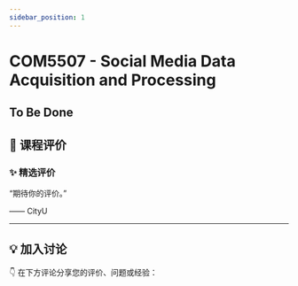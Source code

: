 ```yaml
---
sidebar_position: 1
---
```



# COM5507 - Social Media Data Acquisition and Processing

## To Be Done

## **💬 课程评价**

### ✨ **精选评价**
<div className={commentStyles.commentBox}>
    <p className={commentStyles.commentText}>
        “期待你的评价。”
    </p>
    <p className={commentStyles.commentAuthor}>—— CityU</p>
</div>

---

## **💡 加入讨论**

👇 在下方评论分享您的评价、问题或经验：
<Utterances />
